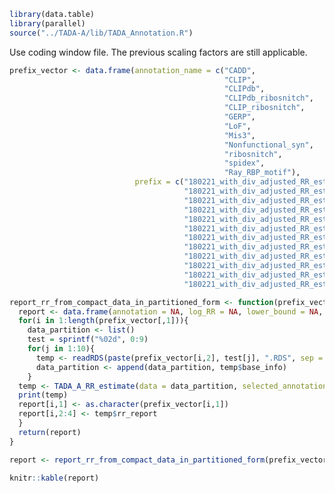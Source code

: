 
```r
library(data.table)
library(parallel)
source("../TADA-A/lib/TADA_Annotation.R")
```

Use coding window file. The previous scaling factors are still applicable. 


```r
prefix_vector <- data.frame(annotation_name = c("CADD",
                                                "CLIP",
                                                "CLIPdb",
                                                "CLIPdb_ribosnitch",
                                                "CLIP_ribosnitch",
                                                "GERP",
                                                "LoF",
                                                "Mis3",
                                                "Nonfunctional_syn",
                                                "ribosnitch",
                                                "spidex",
                                                "Ray_RBP_motif"), 
                            prefix = c("180221_with_div_adjusted_RR_estimate_DeRubeis_ANNO_CADD/180221_with_div_adjusted_RR_estimate_DeRubeis_ANNO_CADD_",
                                       "180221_with_div_adjusted_RR_estimate_DeRubeis_ANNO_CLIP/180221_with_div_adjusted_RR_estimate_DeRubeis_ANNO_CLIP_",
                                       "180221_with_div_adjusted_RR_estimate_DeRubeis_ANNO_CLIPdb/180221_with_div_adjusted_RR_estimate_DeRubeis_ANNO_CLIPdb_",
                                       "180221_with_div_adjusted_RR_estimate_DeRubeis_ANNO_CLIPdb_ribosnitch/180221_with_div_adjusted_RR_estimate_DeRubeis_ANNO_CLIPdb_ribosnitch_",
                                       "180221_with_div_adjusted_RR_estimate_DeRubeis_ANNO_CLIP_ribosnitch/180221_with_div_adjusted_RR_estimate_DeRubeis_ANNO_CLIP_ribosnitch_",
                                       "180221_with_div_adjusted_RR_estimate_DeRubeis_ANNO_GERP/180221_with_div_adjusted_RR_estimate_DeRubeis_ANNO_GERP_",
                                       "180221_with_div_adjusted_RR_estimate_DeRubeis_ANNO_LoF/180221_with_div_adjusted_RR_estimate_DeRubeis_ANNO_LoF_",
                                       "180221_with_div_adjusted_RR_estimate_DeRubeis_ANNO_Mis3/180221_with_div_adjusted_RR_estimate_DeRubeis_ANNO_Mis3_",
                                       "180221_with_div_adjusted_RR_estimate_DeRubeis_ANNO_nonfunctional_syn/180221_with_div_adjusted_RR_estimate_DeRubeis_ANNO_nonfunctional_syn_",
                                       "180221_with_div_adjusted_RR_estimate_DeRubeis_ANNO_ribosnitch/180221_with_div_adjusted_RR_estimate_DeRubeis_ANNO_ribosnitch_",
                                       "180221_with_div_adjusted_RR_estimate_DeRubeis_ANNO_spidex/180221_with_div_adjusted_RR_estimate_DeRubeis_ANNO_spidex_",
                                       "180221_with_div_adjusted_RR_estimate_DeRubeis_ANNO_Ray_RBP_motif/180221_with_div_adjusted_RR_estimate_DeRubeis_ANNO_Ray_RBP_motif_"))

report_rr_from_compact_data_in_partitioned_form <- function(prefix_vector){
  report <- data.frame(annotation = NA, log_RR = NA, lower_bound = NA, upper_bound = NA)
  for(i in 1:length(prefix_vector[,1])){
    data_partition <- list()
    test = sprintf("%02d", 0:9)
    for(j in 1:10){
      temp <- readRDS(paste(prefix_vector[i,2], test[j], ".RDS", sep = ""))
      data_partition <- append(data_partition, temp$base_info)
    }
  temp <- TADA_A_RR_estimate(data = data_partition, selected_annotations = c(1), gene_prior_file = "../data/Example_gene_uniform_prior.txt", optimization_iteration = 2000, mode = "single_fast")
  print(temp)
  report[i,1] <- as.character(prefix_vector[i,1])
  report[i,2:4] <- temp$rr_report
  }
  return(report)
}

report <- report_rr_from_compact_data_in_partitioned_form(prefix_vector)
```

```r
knitr::kable(report)
```


